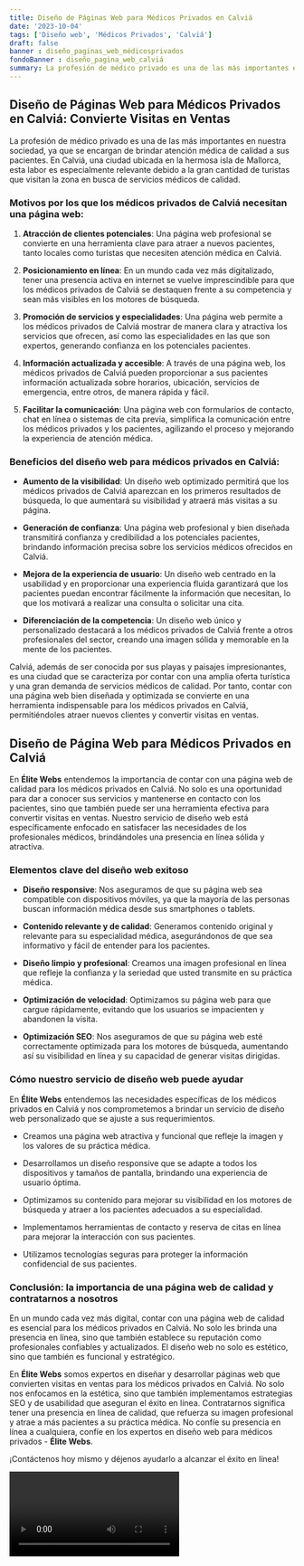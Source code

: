 ```yaml
---
title: Diseño de Páginas Web para Médicos Privados en Calviá
date: '2023-10-04'
tags: ['Diseño web', 'Médicos Privados', 'Calviá']
draft: false
banner : diseño_paginas_web_médicosprivados
fondoBanner : diseño_pagina_web_calviá
summary: La profesión de médico privado es una de las más importantes en nuestra sociedad, ya que se encargan de brindar atención médica de calidad a sus pacientes. En Calviá, una ciudad ubicada en la hermosa isla de Mallorca, esta labor es especialmente relevante debido a la gran cantidad de turistas que visitan la zona en busca de servicios médicos de calidad.
---
```


## Diseño de Páginas Web para Médicos Privados en Calviá: Convierte Visitas en Ventas

La profesión de médico privado es una de las más importantes en nuestra sociedad, ya que se encargan de brindar atención médica de calidad a sus pacientes. En Calviá, una ciudad ubicada en la hermosa isla de Mallorca, esta labor es especialmente relevante debido a la gran cantidad de turistas que visitan la zona en busca de servicios médicos de calidad.

### Motivos por los que los médicos privados de Calviá necesitan una página web:

1. **Atracción de clientes potenciales**: Una página web profesional se convierte en una herramienta clave para atraer a nuevos pacientes, tanto locales como turistas que necesiten atención médica en Calviá.

2. **Posicionamiento en línea**: En un mundo cada vez más digitalizado, tener una presencia activa en internet se vuelve imprescindible para que los médicos privados de Calviá se destaquen frente a su competencia y sean más visibles en los motores de búsqueda.

3. **Promoción de servicios y especialidades**: Una página web permite a los médicos privados de Calviá mostrar de manera clara y atractiva los servicios que ofrecen, así como las especialidades en las que son expertos, generando confianza en los potenciales pacientes.

4. **Información actualizada y accesible**: A través de una página web, los médicos privados de Calviá pueden proporcionar a sus pacientes información actualizada sobre horarios, ubicación, servicios de emergencia, entre otros, de manera rápida y fácil.

5. **Facilitar la comunicación**: Una página web con formularios de contacto, chat en línea o sistemas de cita previa, simplifica la comunicación entre los médicos privados y los pacientes, agilizando el proceso y mejorando la experiencia de atención médica.

### Beneficios del diseño web para médicos privados en Calviá:

- **Aumento de la visibilidad**: Un diseño web optimizado permitirá que los médicos privados de Calviá aparezcan en los primeros resultados de búsqueda, lo que aumentará su visibilidad y atraerá más visitas a su página.

- **Generación de confianza**: Una página web profesional y bien diseñada transmitirá confianza y credibilidad a los potenciales pacientes, brindando información precisa sobre los servicios médicos ofrecidos en Calviá.

- **Mejora de la experiencia de usuario**: Un diseño web centrado en la usabilidad y en proporcionar una experiencia fluida garantizará que los pacientes puedan encontrar fácilmente la información que necesitan, lo que los motivará a realizar una consulta o solicitar una cita.

- **Diferenciación de la competencia**: Un diseño web único y personalizado destacará a los médicos privados de Calviá frente a otros profesionales del sector, creando una imagen sólida y memorable en la mente de los pacientes.

Calviá, además de ser conocida por sus playas y paisajes impresionantes, es una ciudad que se caracteriza por contar con una amplia oferta turística y una gran demanda de servicios médicos de calidad. Por tanto, contar con una página web bien diseñada y optimizada se convierte en una herramienta indispensable para los médicos privados en Calviá, permitiéndoles atraer nuevos clientes y convertir visitas en ventas.

<GifSeo />

<Cta />

## **Diseño de Página Web para Médicos Privados en Calviá**

En **Élite Webs** entendemos la importancia de contar con una página web de calidad para los médicos privados en Calviá. No solo es una oportunidad para dar a conocer sus servicios y mantenerse en contacto con los pacientes, sino que también puede ser una herramienta efectiva para convertir visitas en ventas. Nuestro servicio de diseño web está específicamente enfocado en satisfacer las necesidades de los profesionales médicos, brindándoles una presencia en línea sólida y atractiva.

### **Elementos clave del diseño web exitoso**

- **Diseño responsive**: Nos aseguramos de que su página web sea compatible con dispositivos móviles, ya que la mayoría de las personas buscan información médica desde sus smartphones o tablets.

- **Contenido relevante y de calidad**: Generamos contenido original y relevante para su especialidad médica, asegurándonos de que sea informativo y fácil de entender para los pacientes.

- **Diseño limpio y profesional**: Creamos una imagen profesional en línea que refleje la confianza y la seriedad que usted transmite en su práctica médica.

- **Optimización de velocidad**: Optimizamos su página web para que cargue rápidamente, evitando que los usuarios se impacienten y abandonen la visita.

- **Optimización SEO**: Nos aseguramos de que su página web esté correctamente optimizada para los motores de búsqueda, aumentando así su visibilidad en línea y su capacidad de generar visitas dirigidas.

### **Cómo nuestro servicio de diseño web puede ayudar**

En **Élite Webs** entendemos las necesidades específicas de los médicos privados en Calviá y nos comprometemos a brindar un servicio de diseño web personalizado que se ajuste a sus requerimientos. 

- Creamos una página web atractiva y funcional que refleje la imagen y los valores de su práctica médica.

- Desarrollamos un diseño responsive que se adapte a todos los dispositivos y tamaños de pantalla, brindando una experiencia de usuario óptima.

- Optimizamos su contenido para mejorar su visibilidad en los motores de búsqueda y atraer a los pacientes adecuados a su especialidad.

- Implementamos herramientas de contacto y reserva de citas en línea para mejorar la interacción con sus pacientes.

- Utilizamos tecnologías seguras para proteger la información confidencial de sus pacientes.

### **Conclusión: la importancia de una página web de calidad y contratarnos a nosotros**

En un mundo cada vez más digital, contar con una página web de calidad es esencial para los médicos privados en Calviá. No solo les brinda una presencia en línea, sino que también establece su reputación como profesionales confiables y actualizados. El diseño web no solo es estético, sino que también es funcional y estratégico. 

En **Élite Webs** somos expertos en diseñar y desarrollar páginas web que convierten visitas en ventas para los médicos privados en Calviá. No solo nos enfocamos en la estética, sino que también implementamos estrategias SEO y de usabilidad que aseguran el éxito en línea. Contratarnos significa tener una presencia en línea de calidad, que refuerza su imagen profesional y atrae a más pacientes a su práctica médica. No confíe su presencia en línea a cualquiera, confíe en los expertos en diseño web para médicos privados - **Élite Webs**.

¡Contáctenos hoy mismo y déjenos ayudarlo a alcanzar el éxito en línea!

<Video />

<CtaBot job='Médicos Privados' city='Calviá'/>

<Gmaps query='Calviá+españa+maps' />